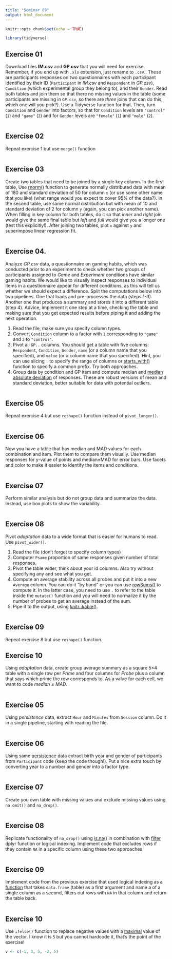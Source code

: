 ```yaml
---
title: "Seminar 09"
output: html_document
---
```



```r
knitr::opts_chunk$set(echo = TRUE)

library(tidyverse)
```


## Exercise 01
Download files **IM.csv** and **GP.csv** that you will need for exercise. Remember, if you end up with `.xls` extension, just rename to `.csv`.. These are participants responses on two questionnaires with each participant identified by their ID (`Participant` in _IM.csv_ and `Respondent` in _GP.csv_), `Condition` (which experimental group they belong to), and their `Gender`. Read both tables and join them so that there no missing values in the table (some participants are missing in `GP.csv`, so there are _three_ joins that can do this, which one will you pick?). Use a Tidyverse function for that. Then, turn `Condition` and `Gender` into factors, so that for `Condition` levels are `"control"` (`1`) and `"game"` (`2`) and for `Gender` levels are `"female"` (`1`) and `"male"` (`2`).
```r

```

## Exercise 02
Repeat exercise 1 but use `merge()` function
```r

```

## Exercise 03
Create two tables that need to be joined by a single key column. In the first table, Use [rnorm()](https://stat.ethz.ch/R-manual/R-devel/library/stats/html/Normal.html) function to generate normally distributed data with mean of 180 and standard deviation of 50 for column `x` (or use some other name that you like) (what range would you expect to cover 95% of the data?). In the second table, use same normal distribution but with mean of 10 and standard deviation of 2 for column `y` (again, you can pick another name). When filling in key column for both tables, do it so that _inner_ and _right_ join would give the same final table but _left_ and _full_ would give you a longer one (test this explicitly!). After joining two tables, plot `x` against `y` and superimpose linear regression fit.
```r
```


## Exercise 04.
Analyze _GP.csv_ data, a questionnaire on gaming habits, which was conducted prior to an experiment to check whether two groups of participants assigned to _Game_ and _Experiment_ conditions have similar gaming habits. We would like to visually inspect responses to individual items in a questionnaire appear for different conditions, as this will tell us whether we should expect a difference. Split the computations below into two pipelines. One that loads and pre-processes the data (steps 1-3). Another one that produces a summary and stores it into a different table (step 4). Advice, implement it one step at a time, checking the table and making sure that you get expected results before piping it and adding the next operation.

1. Read the file, make sure you specify column types.
2. Convert `Condition` column to a factor with `1` corresponding to `"game"` and `2` to `"control"`.
3. Pivot all `GP..` columns. You should get a table with five columns: `Respondent`, `Condition`, `Gender`, `name` (or a column name that you specified), and `value` (or a column name that you specified). Hint, you can use slicing `:` to specify the range of columns or [starts_with()](https://tidyselect.r-lib.org/reference/starts_with.html) function to specify a common prefix. Try both approaches.
4. Group data by condition and GP item and compute median and [median absolute deviation](https://stat.ethz.ch/R-manual/R-devel/library/stats/html/mad.html) of responses. These are robust versions of mean and standard deviation, better suitable for data with potential outliers.
```r

```

## Exercise 05
Repeat exercise 4 but use `reshape()` function instead of `pivot_longer()`.
```r

```

## Exercise 06
Now you have a table that has median and MAD values for each combination and item. Plot them to compare them visually. Use median responses for y-value of points and median±MAD for error bars. Use facets and color to make it easier to identify the items and conditions.
```r

```

## Exercise 07
Perform similar analysis but do not group data and summarize the data. Instead, use box plots to show the variability.

```r

```

## Exercise 08

Pivot _adaptation_ data to a wide format that is easier for humans to read. Use `pivot_wider()`.

1. Read the file (don't forget to specify column types)
2. Computer `Psame` proportion of same responses given number of total responses.
3. Pivot the table wider, think about your id columns. Also try without specifying any and see what you get.
4. Compute an average stability across all probes and put it into a new `Average` column. You can do it "by hand" or you can use [rowSums()](https://stat.ethz.ch/R-manual/R-devel/library/base/html/colSums.html) to compute it. In the latter case, you need to use `.` to refer to the table inside the `mutate()` function and you will need to normalize it by the number of probes to get an average instead of the sum.
5. Pipe it to the output, using [knitr::kable()](https://bookdown.org/yihui/rmarkdown-cookbook/kable.html).

```r

```

## Exercise 09
Repeat exercise 8 but use `reshape()` function.


## Exercise 10
Using _adaptation_ data, create group average summary as a square 5×4 table with a single row per _Prime_ and four columns for _Probe_ plus a column that says which prime the row corresponds to. As a value for each cell, we want to code _median ± MAD_.
```r

```

## Exercise 05
Using _persistence_ data, extract `Hour` and `Minutes` from `Session` column. Do it in a single pipeline, starting with reading the file. 
```r

```

## Exercise 06
Using same [persistence](data/persistence.csv) data extract birth year and gender of participants from `Participant` code (keep the code though!). Put a nice extra touch by converting year to a number and gender into a factor type.

```r

```


## Exercise 07
Create you own table with missing values and exclude missing values using `na.omit()` and `na_drop()`.

```r

```

## Exercise 08
Replicate functionality of `na_drop()` using [is.na()](https://stat.ethz.ch/R-manual/R-devel/library/base/html/NA.html) in combination with [filter](#filter) dplyr function or logical indexing. Implement code that excludes rows if they contain `NA` in a specific column using these two approaches.

```r

```

## Exercise 09
Implement code from the previous exercise that used logical indexing as a [function](#seminar05) that takes `data.frame` (table) as a first argument and name a of a single column as a second, filters out rows with `NA` in that column and return the table back.

```r

```

## Exercise 10
Use  `ifelse()` function to replace negative values with a [maximal](https://stat.ethz.ch/R-manual/R-devel/library/base/html/Extremes.html) value of the vector. I know it is `5` but you cannot hardcode it, that's the point of the exercise!

```r
v <- c(-1, 3, 5, -2, 5)
```

